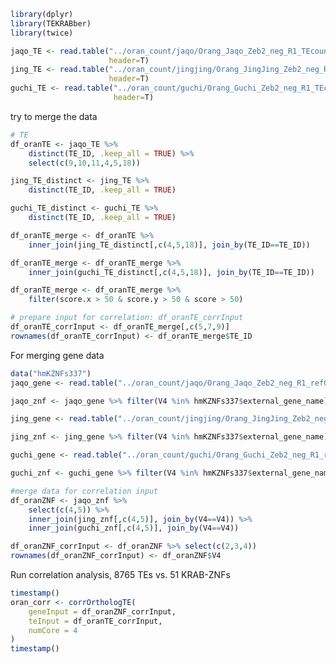 ```r
library(dplyr)
library(TEKRABber)
library(twice)
```

```r
jaqo_TE <- read.table("../oran_count/jaqo/Orang_Jaqo_Zeb2_neg_R1_TEcounts.txt",
                      header=T)
jing_TE <- read.table("../oran_count/jingjing/Orang_JingJing_Zeb2_neg_R1_TEcounts.txt",
                      header=T)
guchi_TE <- read.table("../oran_count/guchi/Orang_Guchi_Zeb2_neg_R1_TEcounts.txt",
                       header=T)
```

try to merge the data
```r
# TE
df_oranTE <- jaqo_TE %>%
    distinct(TE_ID, .keep_all = TRUE) %>%
    select(c(9,10,11,4,5,18))

jing_TE_distinct <- jing_TE %>%
    distinct(TE_ID, .keep_all = TRUE)

guchi_TE_distinct <- guchi_TE %>%
    distinct(TE_ID, .keep_all = TRUE)

df_oranTE_merge <- df_oranTE %>%
    inner_join(jing_TE_distinct[,c(4,5,18)], join_by(TE_ID==TE_ID))

df_oranTE_merge <- df_oranTE_merge %>%
    inner_join(guchi_TE_distinct[,c(4,5,18)], join_by(TE_ID==TE_ID))

df_oranTE_merge <- df_oranTE_merge %>%
    filter(score.x > 50 & score.y > 50 & score > 50)

# prepare input for correlation: df_oranTE_corrInput
df_oranTE_corrInput <- df_oranTE_merge[,c(5,7,9)]
rownames(df_oranTE_corrInput) <- df_oranTE_merge$TE_ID 

```

For merging gene data
```r
data("hmKZNFs337")
jaqo_gene <- read.table("../oran_count/jaqo/Orang_Jaqo_Zeb2_neg_R1_refGenecounts.txt", sep="\t")

jaqo_znf <- jaqo_gene %>% filter(V4 %in% hmKZNFs337$external_gene_name) #51

jing_gene <- read.table("../oran_count/jingjing/Orang_JingJing_Zeb2_neg_R1_refGenecounts.txt", sep="\t")

jing_znf <- jing_gene %>% filter(V4 %in% hmKZNFs337$external_gene_name) #51

guchi_gene <- read.table("../oran_count/guchi/Orang_Guchi_Zeb2_neg_R1_refGenecounts.txt", sep="\t")

guchi_znf <- guchi_gene %>% filter(V4 %in% hmKZNFs337$external_gene_name)

#merge data for correlation input
df_oranZNF <- jaqo_znf %>% 
    select(c(4,5)) %>%
    inner_join(jing_znf[,c(4,5)], join_by(V4==V4)) %>%
    inner_join(guchi_znf[,c(4,5)], join_by(V4==V4))

df_oranZNF_corrInput <- df_oranZNF %>% select(c(2,3,4))
rownames(df_oranZNF_corrInput) <- df_oranZNF$V4
```

Run correlation analysis, 8765 TEs vs. 51 KRAB-ZNFs
```r
timestamp()
oran_corr <- corrOrthologTE(
    geneInput = df_oranZNF_corrInput,
    teInput = df_oranTE_corrInput,
    numCore = 4    
)
timestamp()
```

